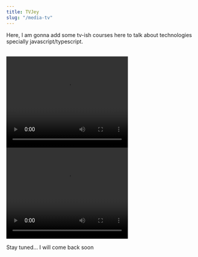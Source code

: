 ```yaml
---
title: TVJey
slug: "/media-tv"
---
```


Here,
I am gonna add some tv-ish courses here to talk about technologies specially javascript/typescript.

<br />

<video width="320" height="240" controls>
  <source src="/tv/HiThere.mp4" type="video/mp4" />
  Your browser does not support the audio element.
</video>

<video width="320" height="240" controls>
  <source src="/tv/ThinkThink.mp4" type="video/mp4" />
  Your browser does not support the audio element.
</video>

Stay tuned... I will come back soon



